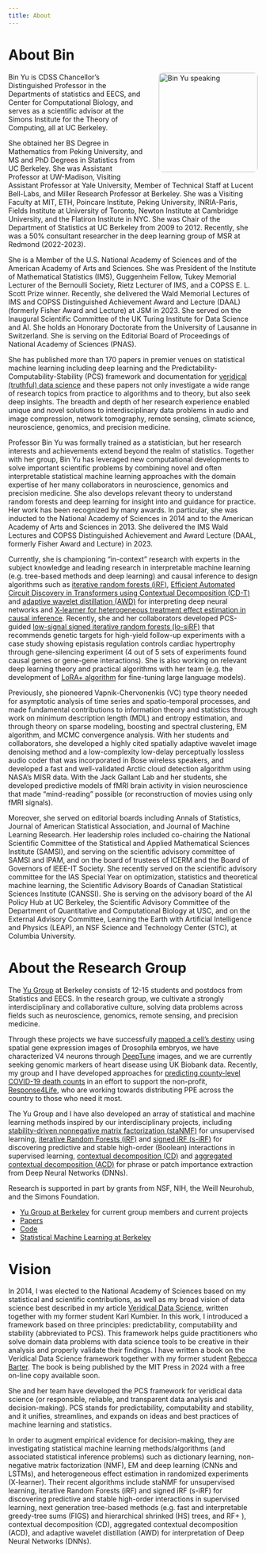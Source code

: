 ```yaml
---
title: About
---
```


# About Bin

<img src="images/bio1.jpg" alt="Bin Yu speaking" style="float:right; margin:0 0 1em 2em; width:200px; border-radius:8px;" />

Bin Yu is CDSS Chancellor's Distinguished Professor in the Departments of statistics and EECS, and Center for Computational Biology, and serves as a scientific advisor at the Simons Institute for the Theory of Computing, all at UC Berkeley.

She obtained her BS Degree in Mathematics from Peking University, and MS and PhD Degrees in Statistics from UC Berkeley. She was Assistant Professor at UW-Madison, Visiting Assistant Professor at Yale University, Member of Technical Staff at Lucent Bell-Labs, and Miller Research Professor at Berkeley. She was a Visiting Faculty at MIT, ETH, Poincare Institute, Peking University, INRIA-Paris, Fields Institute at University of Toronto, Newton Institute at Cambridge University, and the Flatiron Institute in NYC. She was Chair of the Department of Statistics at UC Berkeley from 2009 to 2012. Recently, she was a 50% consultant researcher in the deep learning group of MSR at Redmond (2022-2023).

She is a Member of the U.S. National Academy of Sciences and of the American Academy of Arts and Sciences. She was President of the Institute of Mathematical Statistics (IMS), Guggenheim Fellow, Tukey Memorial Lecturer of the Bernoulli Society, Rietz Lecturer of IMS, and a COPSS E. L. Scott Prize winner. Recently, she delivered the Wald Memorial Lectures of IMS and COPSS Distinguished Achievement Award and Lecture (DAAL) (formerly Fisher Award and Lecture) at JSM in 2023. She served on the Inaugural Scientific Committee of the UK Turing Institute for Data Science and AI. She holds an Honorary Doctorate from the University of Lausanne in Switzerland. She is serving on the Editorial Board of Proceedings of National Academy of Sciences (PNAS).

She has published more than 170 papers in premier venues on statistical machine learning including deep learning and the Predictability-Computability-Stability (PCS) framework and documentation for [veridical (truthful) data science](https://vdsbook.com/) and these papers not only investigate a wide range of research topics from practice to algorithms and to theory, but also seek deep insights. The breadth and depth of her research experience enabled unique and novel solutions to interdisciplinary data problems in audio and image compression, network tomography, remote sensing, climate science, neuroscience, genomics, and precision medicine.

Professor Bin Yu was formally trained as a statistician, but her research interests and achievements extend beyond the realm of statistics. Together with her group, Bin Yu has leveraged new computational developments to solve important scientific problems by combining novel and often interpretable statistical machine learning approaches with the domain expertise of her many collaborators in neuroscience, genomics and precision medicine. She also develops relevant theory to understand random forests and deep learning for insight into and guidance for practice. Her work has been recognized by many awards. In particular, she was inducted to the National Academy of Sciences in 2014 and to the American Academy of Arts and Sciences in 2013. She delivered the IMS Wald Lectures and COPSS Distinguished Achievement and Award Lecture (DAAL, formerly Fisher Award and Lecture) in 2023.

Currently, she is championing "in-context" research with experts in the subject knowledge and leading research in interpretable machine learning (e.g. tree-based methods and deep learning) and causal inference to design algorithms such as [iterative random forests (iRF)](https://www.pnas.org/doi/10.1073/pnas.1711236115), [Efficient Automated Circuit Discovery in Transformers using Contextual Decomposition (CD-T)](https://openreview.net/forum?id=41HlN8XYM5) and [adaptive wavelet distillation (AWD)](https://proceedings.neurips.cc/paper/2021/file/acaa23f71f963e96c8847585e71352d6-Paper.pdf) for interpreting deep neural networks and [X-learner for heterogeneous treatment effect estimation in causal inference](https://www.pnas.org/doi/10.1073/pnas.1804597116). Recently, she and her collaborators developed PCS-guided [low-signal signed iterative random forests (lo-siRF)](https://www.medrxiv.org/content/10.1101/2023.11.06.23297858v2) that recommends genetic targets for high-yield follow-up experiments with a case study showing epistasis regulation controls cardiac hypertrophy through gene-silencing experiment (4 out of 5 sets of experiments found causal genes or gene-gene interactions). She is also working on relevant deep learning theory and practical algorithms with her team (e.g. the development of [LoRA+ algorithm](https://github.com/nikhil-ghosh-berkeley/loraplus) for fine-tuning large language models).

Previously, she pioneered Vapnik-Chervonenkis (VC) type theory needed for asymptotic analysis of time series and spatio-temporal processes, and made fundamental contributions to information theory and statistics through work on minimum description length (MDL) and entropy estimation, and through theory on sparse modeling, boosting and spectral clustering, EM algorithm, and MCMC convergence analysis. With her students and collaborators, she developed a highly cited spatially adaptive wavelet image denoising method and a low-complexity low-delay perceptually lossless audio coder that was incorporated in Bose wireless speakers, and developed a fast and well-validated Arctic cloud detection algorithm using NASA's MISR data. With the Jack Gallant Lab and her students, she developed predictive models of fMRI brain activity in vision neuroscience that made "mind-reading" possible (or reconstruction of movies using only fMRI signals).

Moreover, she served on editorial boards including Annals of Statistics, Journal of American Statistical Association, and Journal of Machine Learning Research. Her leadership roles included co-chairing the National Scientific Committee of the Statistical and Applied Mathematical Sciences Institute (SAMSI), and serving on the scientific advisory committee of SAMSI and IPAM, and on the board of trustees of ICERM and the Board of Governors of IEEE-IT Society. She recently served on the scientific advisory committee for the IAS Special Year on optimization, statistics and theoretical machine learning, the Scientific Advisory Boards of Canadian Statistical Sciences Institute (CANSSI). She is serving on the advisory board of the AI Policy Hub at UC Berkeley, the Scientific Advisory Committee of the Department of Quantitative and Computational Biology at USC, and on the External Advisory Committee, Learning the Earth with Artificial Intelligence and Physics (LEAP), an NSF Science and Technology Center (STC), at Columbia University.

# About the Research Group

The [Yu Group](https://www.stat.berkeley.edu/~yugroup/) at Berkeley consists of 12-15 students and postdocs from Statistics and EECS. In the research group, we cultivate a strongly interdisciplinary and collaborative culture, solving data problems across fields such as neuroscience, genomics, remote sensing, and precision medicine. 

Through these projects we have successfully [mapped a cell's destiny](https://newscenter.lbl.gov/2016/05/04/mapping-cells-destiny/) using spatial gene expression images of Drosophila embryos, we have characterized V4 neurons through [DeepTune](https://www.biorxiv.org/content/10.1101/465534v1) images, and we are currently seeking genomic markers of heart disease using UK Biobank data. Recently, my group and I have developed approaches for [predicting county-level COVID-19 death counts](https://covidseverity.com/) in an effort to support the non-profit, [Response4Life](https://response4life.org/), who are working towards distributing PPE across the country to those who need it most.

The Yu Group and I have also developed an array of statistical and machine learning methods inspired by our interdisciplinary projects, including [stability-driven nonnegative matrix factorization (staNMF)](https://github.com/Yu-Group/staNMF) for unsupervised learning, [iterative Random Forests (iRF)](https://github.com/Yu-Group/iterative-Random-Forest) and [signed iRF (s-iRF)](https://github.com/karlkumbier/iRF2.0) for discovering predictive and stable high-order (Boolean) interactions in supervised learning, [contextual decomposition (CD)](https://github.com/jamie-murdoch/ContextualDecomposition) and [aggregated contextual decomposition (ACD)](https://github.com/csinva/hierarchical-dnn-interpretations) for phrase or patch importance extraction from Deep Neural Networks (DNNs).

Research is supported in part by grants from NSF, NIH, the Weill Neurohub, and the Simons Foundation.

- [Yu Group at Berkeley](https://www.stat.berkeley.edu/~yugroup/) for current group members and current projects
- [Papers](https://binyu.stat.berkeley.edu/papers)
- [Code](https://www.stat.berkeley.edu/~yugroup/code.html)
- [Statistical Machine Learning at Berkeley](http://www.stat.berkeley.edu/~statlearning/)

# Vision

In 2014, I was elected to the National Academy of Sciences based on my statistical and scientific contributions, as well as my broad vision of data science best described in my article [Veridical Data Science](https://www.pnas.org/content/117/8/3920), written together with my former student Karl Kumbier. In this work, I introduced a framework based on three principles: predictability, computability and stability (abbreviated to PCS). This framework helps guide practitioners who solve domain data problems with data science tools to be creative in their analysis and properly validate their findings. I have written a book on the Veridical Data Science framework together with my former student [Rebecca Barter](https://www.rebeccabarter.com/). The book is being published by the MIT Press in 2024 with a free on-line copy available soon.

She and her team have developed the PCS framework for veridical data science (or responsible, reliable, and transparent data analysis and decision-making). PCS stands for predictability, computability and stability, and it unifies, streamlines, and expands on ideas and best practices of machine learning and statistics.

In order to augment empirical evidence for decision-making, they are investigating statistical machine learning methods/algorithms (and associated statistical inference problems) such as dictionary learning, non-negative matrix factorization (NMF), EM and deep learning (CNNs and LSTMs), and heterogeneous effect estimation in randomized experiments (X-learner). Their recent algorithms include staNMF for unsupervised learning, iterative Random Forests (iRF) and signed iRF (s-iRF) for discovering predictive and stable high-order interactions in supervised learning, next generation tree-based methods (e.g. fast and interpretable greedy-tree sums (FIGS) and hierarchical shrinked (HS) trees, and RF+ ), contextual decomposition (CD), aggregated contextual decomposition (ACD), and adaptive wavelet distillation (AWD) for interpretation of Deep Neural Networks (DNNs).